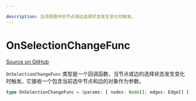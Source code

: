 ```yaml
---

description: 当流程图中的节点或边选择状态发生变化时触发。
---
```


# OnSelectionChangeFunc

[Source on GitHub](https://github.com/xyflow/xyflow/blob/main/packages/react/src/types/general.ts#98)

`OnSelectionChangeFunc` 类型是一个回调函数，当节点或边的选择状态发生变化时触发。它接收一个包含当前选中节点和边的对象作为参数。

```ts
type OnSelectionChangeFunc = (params: { nodes: Node[]; edges: Edge[] }) => void;
```

<APIDocs typeName="OnSelectionChangeFunc" packageName="react" />